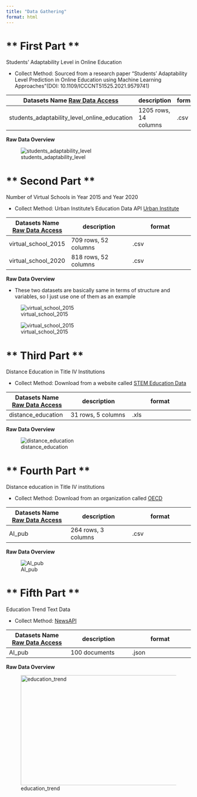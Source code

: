 ```yaml
---
title: "Data Gathering"
format: html
---
```


# ** First Part **

Students' Adaptability Level in Online Education

- Collect Method: Sourced from a research paper "Students' Adaptability Level Prediction in Online Education using Machine Learning Approaches"(DOI: 10.1109/ICCCNT51525.2021.9579741)

|  Datasets Name [Raw Data Access](https://github.com/anly501/dsan-5000-project-lillianlancao/tree/main/data/00-raw-data)| description|format|
| -------- | -------- |-------- |
| students_adaptability_level_online_education| 1205 rows, 14 columns|.csv

**Raw Data Overview**

![students_adaptability_level](./images/data-ad.png)

# ** Second Part **

Number of Virtual Schools in Year 2015 and Year 2020

- Collect Method: Urban Institute’s Education Data API [Urban Institute](https://educationdata.urban.org/documentation/schools.html#ccd_directory)

|  Datasets Name [Raw Data Access](https://github.com/anly501/dsan-5000-project-lillianlancao/tree/main/data/00-raw-data)| description|format|
| -------- | -------- |-------- |
| virtual_school_2015 | 709 rows, 52 columns|.csv|
| virtual_school_2020 | 818 rows, 52 columns|.csv|

**Raw Data Overview**

- These two datasets are basically same in terms of structure and variables, so I just use one of them as an example

![virtual_school_2015](./images/virtual_school_2015_p1.png)

![virtual_school_2015](./images/virtual_school_2015_p2.png)



# ** Third Part **

Distance Education in Title IV Institutions

- Collect Method: Download from a website called [STEM Education Data](https://www.nsf.gov/nsb/sei/edTool/data/college-03.html)

|  Datasets Name [Raw Data Access](https://github.com/anly501/dsan-5000-project-lillianlancao/tree/main/data/00-raw-data)| description|format|
| -------- | -------- |-------- |
| distance_education| 31 rows, 5 columns|.xls


**Raw Data Overview**

![distance_education](./images/distance_education.png)


# ** Fourth Part **

Distance education in Title IV institutions

- Collect Method: Download from an organization called [OECD](https://oecd.ai/en/data?selectedArea=ai-research&selectedVisualization=ai-publications-time-series-by-country)

|  Datasets Name [Raw Data Access](https://github.com/anly501/dsan-5000-project-lillianlancao/tree/main/data/00-raw-data)| description|format|
| -------- | -------- |-------- |
| AI_pub| 264 rows, 3 columns|.csv


**Raw Data Overview**

![AI_pub](./images/AI_pub.png)



# ** Fifth Part **


Education Trend Text Data

- Collect Method: [NewsAPI](https://newsapi.org/)

|  Datasets Name [Raw Data Access](https://github.com/anly501/dsan-5000-project-lillianlancao/tree/main/data/00-raw-data)| description|format|
| -------- | -------- |-------- |
| AI_pub| 100 documents|.json


**Raw Data Overview**

![education_trend](./images/text_data.png){width=600px height=300px}





